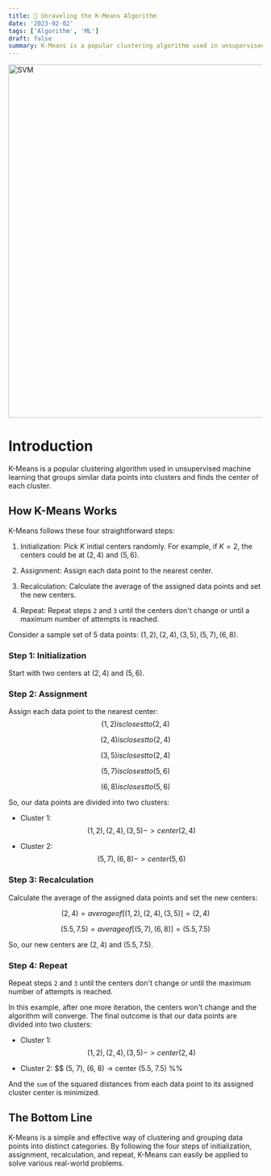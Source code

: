 ```yaml
---
title: 🧮 Unraveling the K-Means Algorithm
date: '2023-02-02'
tags: ['Algorithm', 'ML']
draft: false
summary: K-Means is a popular clustering algorithm used in unsupervised machine learning that groups similar data points into clusters and finds the center of each cluster.
---
```


<div className="grid place-items-center">
  <img
    className="inline rounded-lg"
    src="https://upload.wikimedia.org/wikipedia/commons/e/ea/K-means_convergence.gif"
    alt="SVM"
    width="700"
    height="700"
  />
</div>

# Introduction

K-Means is a popular clustering algorithm used in unsupervised machine learning that groups similar data points into clusters and finds the center of each cluster. 

## How K-Means Works

K-Means follows these four straightforward steps:

1. Initialization: Pick $K$ initial centers randomly. For example, if $K=2$, the centers could be at $(2, 4)$ and $(5, 6)$.

2. Assignment: Assign each data point to the nearest center.

3. Recalculation: Calculate the average of the assigned data points and set the new centers.

4. Repeat: Repeat steps `2` and `3` until the centers don't change or until a maximum number of attempts is reached.

Consider a sample set of $5$ data points: $(1, 2), (2, 4), (3, 5), (5, 7), (6, 8)$.

### Step 1: Initialization

Start with two centers at $(2, 4)$ and $(5, 6)$.

### Step 2: Assignment

Assign each data point to the nearest center:
$$
(1, 2) is closest to (2, 4)
$$

$$
(2, 4) is closest to (2, 4)
$$

$$
(3, 5) is closest to (2, 4)
$$

$$
(5, 7) is closest to (5, 6)
$$

$$
(6, 8) is closest to (5, 6)
$$

So, our data points are divided into two clusters:

- Cluster 1: 
$$
(1, 2), (2, 4), (3, 5) -> center (2, 4)
$$

- Cluster 2: 
$$
(5, 7), (6, 8) -> center (5, 6)
$$

### Step 3: Recalculation

Calculate the average of the assigned data points and set the new centers:

$$
(2, 4) = average of [(1, 2), (2, 4), (3, 5)] = (2, 4)
$$

$$
(5.5, 7.5) = average of [(5, 7), (6, 8)] = (5.5, 7.5)
$$

So, our new centers are $(2, 4)$ and $(5.5, 7.5)$.

### Step 4: Repeat

Repeat steps `2` and `3` until the centers don't change or until the maximum number of attempts is reached.

In this example, after one more iteration, the centers won't change and the algorithm will converge. The final outcome is that our data points are divided into two clusters:

- Cluster 1: 
$$
(1, 2), (2, 4), (3, 5) -> center (2, 4)
$$

- Cluster 2: 
$$
(5, 7), (6, 8) -> center (5.5, 7.5)
%%

And the `sum` of the squared distances from each data point to its assigned cluster center is minimized.

## The Bottom Line

K-Means is a simple and effective way of clustering and grouping data points into distinct categories. By following the four steps of initialization, assignment, recalculation, and repeat, K-Means can easily be applied to solve various real-world problems.